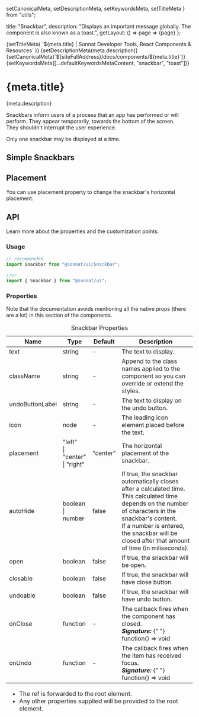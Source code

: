   setCanonicalMeta,
  setDescriptionMeta,
  setKeywordsMeta,
  setTitleMeta
} from "utils";

  title: "Snackbar",
  description:
    "Displays an important message globally. The component is also known as a toast.",
  getLayout: () => page => <WithSidebar>{page}</WithSidebar>
};

<Head>
  {setTitleMeta(
    `${meta.title} | Sonnat Developer Tools, React Components & Resources`
  )}
  {setDescriptionMeta(meta.description)}
  {setCanonicalMeta(`${siteFullAddress}/docs/components/${meta.title}`)}
  {setKeywordsMeta([...defaultKeywordsMetaContent, "snackbar", "toast"])}
</Head>

<h1>
  <span>{meta.title}</span>
  <AnchorButton anchorId="overview" />
  <PageEditButton href={`pages/docs/components/${meta.title}.mdx`} />
</h1>

<p>{meta.description}</p>

<p>
  Snackbars inform users of a process that an app has performed or will perform.
  They appear temporarily, towards the bottom of the screen.
  <br />
  They shouldn’t interrupt the user experience.
</p>

<p>Only one snackbar may be displayed at a time.</p>

<h2>
  <span>Simple Snackbars</span>
  <AnchorButton anchorId="simple-snackbars" />
</h2>

<SnackbarSimpleDemo />

<h2>
  <span>Placement</span>
  <AnchorButton anchorId="placement" />
</h2>

<p>
  You can use <inlineCode>placement</inlineCode> property to change the
  snackbar's horizontal placement.
</p>

<SnackbarPlacementDemo />

<h2>
  <span>API</span>
  <AnchorButton anchorId="api" />
</h2>

<p>Learn more about the properties and the customization points.</p>

<h3>
  <span>Usage</span>
  <AnchorButton anchorId="usage" />
</h3>

```typescript
// recommended
import Snackbar from "@sonnat/ui/Snackbar";

//or
import { Snackbar } from "@sonnat/ui";
```

<h3>
  <span>Properties</span>
  <AnchorButton anchorId="properties" />
</h3>

<p>
  Note that the documentation avoids mentioning all the native props (there are
  a lot) in this section of the components.
</p>

<table cols={4}>
  <caption>Snackbar Properties</caption>
  <thead>
    <tr>
      <th>Name</th>
      <th>Type</th>
      <th>Default</th>
      <th>Description</th>
    </tr>
  </thead>
  <tbody>
    <tr>
      <td>text</td>
      <td>string</td>
      <td>-</td>
      <td>The text to display.</td>
    </tr>
    <tr>
      <td>className</td>
      <td>string</td>
      <td>-</td>
      <td>
        Append to the class names applied to the component so you can override
        or extend the styles.
      </td>
    </tr>
    <tr>
      <td>undoButtonLabel</td>
      <td>string</td>
      <td>-</td>
      <td>The text to display on the undo button.</td>
    </tr>
    <tr>
      <td>icon</td>
      <td>node</td>
      <td>-</td>
      <td>The leading icon element placed before the text.</td>
    </tr>
    <tr>
      <td>placement</td>
      <td>
        "left"
        <br />
        | "center"
        <br />| "right"
      </td>
      <td>"center"</td>
      <td>The horizontal placement of the snackbar.</td>
    </tr>
    <tr>
      <td>autoHide</td>
      <td>
        boolean
        <br />| number
      </td>
      <td>false</td>
      <td>
        If <inlineCode>true</inlineCode>, the snackbar automatically closes
        after a calculated time.
        <br />
        This calculated time depends on the number of characters in the
        snackbar's content.
        <br />
        If a number is entered, the snackbar will be closed after that amount of
        time (in miliseconds).
      </td>
    </tr>
    <tr>
      <td>open</td>
      <td>boolean</td>
      <td>false</td>
      <td>
        If <inlineCode>true</inlineCode>, the snackbar will be open.
      </td>
    </tr>
    <tr>
      <td>closable</td>
      <td>boolean</td>
      <td>false</td>
      <td>
        If <inlineCode>true</inlineCode>, the snackbar will have close button.
      </td>
    </tr>
    <tr>
      <td>undoable</td>
      <td>boolean</td>
      <td>false</td>
      <td>
        If <inlineCode>true</inlineCode>, the snackbar will have undo button.
      </td>
    </tr>
    <tr>
      <td>onClose</td>
      <td>function</td>
      <td>-</td>
      <td>
        The callback fires when the component has closed.
        <br />
        <em>
          <strong>Signature:</strong>
        </em>{" "}
        <inlineCode>function() => void</inlineCode>
      </td>
    </tr>
    <tr>
      <td>onUndo</td>
      <td>function</td>
      <td>-</td>
      <td>
        The callback fires when the item has received focus.
        <br />
        <em>
          <strong>Signature:</strong>
        </em>{" "}
        <inlineCode>function() => void</inlineCode>
      </td>
    </tr>
  </tbody>
  <tfoot>
    <tr>
      <td colSpan="4">
        <ul>
          <li>
            The <inlineCode>ref</inlineCode> is forwarded to the root element.
          </li>
          <li>
            Any other properties supplied will be provided to the root element.
          </li>
        </ul>
      </td>
    </tr>
  </tfoot>
</table>
